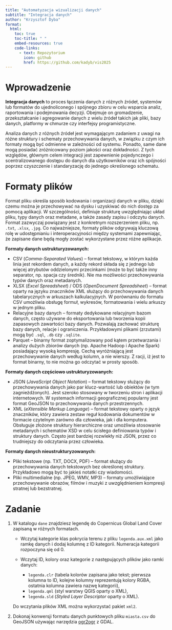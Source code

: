 ```yaml
---
title: "Automatyzacja wizualizacji danych"
subtitle: "Integracja danych"
author: "Krzysztof Dyba"
format:
  html:
    toc: true
    toc-title: " "
    embed-resources: true
    code-links:
      - text: Repozytorium
        icon: github
        href: https://github.com/kadyb/vis2025
---
```


# Wprowadzenie

**Integracja danych** to proces łączenia danych z różnych źródeł, systemów lub
formatów do ujednoliconego i spójnego zbioru w celu wsparcia analiz, raportowania
i podejmowania decyzji. Obejmuje on gromadzenie, przekształcanie i agregowanie
danych z wielu źródeł takich jak pliki, bazy danych, platformy w chmurze czy
interfejsy programistyczne.

Analiza danych z różnych źródeł jest wymagającym zadaniem z uwagi na różne
struktury i schematy przechowywania danych, w związku z czym ich formaty mogą
być odmienne w zależności od systemu. Ponadto, same dane mogą posiadać
zróżnicowany poziom jakości oraz dokładności. Z tych względów, głównym celem
integracji jest zapewnienie pojedynczego i scentralizowanego dostępu do danych
dla użytkowników oraz ich spójności poprzez czyszczenie i standaryzację do
jednego określonego schematu.

# Formaty plików

Format pliku określa sposób kodowania i organizacji danych w pliku, dzięki
czemu można je przechowywać na dysku i uzyskiwać do nich dostęp za pomocą
aplikacji. W szczególności, definiuje strukturę uwzględniając układ pliku,
typy danych oraz metadane, a także zasady zapisu i odczytu danych. Format
zazwyczaj powiązany jest z konkretnym rozszerzeniem pliku, np. `.txt`, `.xlsx`,
`.jpg`. Co najważniejsze, formaty plików odgrywają kluczową rolę w udostępnianiu
i interoperacyjności między systemami zapewniając, że zapisane dane będą mogły
zostać wykorzystane przez różne aplikacje.

**Formaty danych ustrukturyzowanych:**

- CSV (*Comma-Separated Values*) -- format tekstowy, w którym każda linia jest
rekordem danych, a każdy rekord składa się z jednego lub więcej atrybutów
oddzielonymi przecinkami (może to być także inny separator, np. spacja czy średnik).
Nie ma możliwości przechowywania typów danych oraz metadanych.
- XLSX (*Excel Spreadsheet*) / ODS (*OpenDocument Spreadsheet*) -- format oparty
na języku znaczników XML służący do przechowywania danych tabelarycznych w
arkuszach kalkulacyjnych. W porównaniu do formatu CSV umożliwia obsługę
formuł, wykresów, formatowania i wielu arkuszy w jednym pliku.
- Relacyjne bazy danych -- formaty dedykowane relacyjnym bazom danych, często
używane do eksportowania lub tworzenia kopii zapasowych zawartości bazy danych.
Pozwalają zachować strukturę bazy danych, relacje i ograniczenia. Przykładowymi
plikami (zrzutami) mogą być `.sql`, `.db` czy `.sqlite`.
- Parquet -- binarny format zoptymalizowany pod kątem przetwarzania i
analizy dużych zbiorów danych (np. Apache Hadoop i Apache Spark) posiadający
wysoką kompresję. Cechą wyróżniającą jest przechowywanie danych według kolumn,
a nie wierszy. Z racji, iż jest to format binarny, to nie można go odczytać
w prosty sposób.

**Formaty danych częściowo ustrukturyzowanych:**

- JSON (*JavaScript Object Notation*) -- format tekstowy służący do przechowywania
danych jako par klucz-wartość lub obiektów (w tym zagnieżdżonych). Jest szeroko
stosowany w tworzeniu stron i aplikacji internetowych. W systemach informacji
geograficznej popularny jest format GeoJSON to przechowywania danych przestrzennych.
- XML (*eXtensible Markup Language*) -- format tekstowy oparty o język znaczników,
który zawiera zestaw reguł kodowania dokumentów w formacie czytelnym zarówno
dla człowieka, jak i dla komputera. Obsługuje złożone struktury hierarchiczne oraz
umożliwia stosowanie metadanych i schematów XSD w celu ścisłego definiowania
typów i struktury danych. Często jest bardziej rozwlekły niż JSON, przez co
trudniejszy do odczytania przez człowieka.

**Formaty danych nieustrukturyzowanych:**

- Pliki tekstowe (np. TXT, DOCX, PDF) -- format służący do przechowywania danych
tekstowych bez określonej struktury. Przykładowo mogą być to jakieś notatki
czy wiadomości.
- Pliki multimedialne (np. JPEG, WMV, MP3) -- formaty umożliwiające przechowywanie
obrazów, filmów i muzyki z uwzględnieniem kompresji stratnej lub bezstratnej.

# Zadanie

1. W katalogu `dane` znajdziesz legendę do Copernicus Global Land Cover zapisaną
w różnych formatach.

    - Wczytaj kategorie klas pokrycia terenu z pliku `legenda.aux.xml` jako ramkę
      danych i dodaj kolumnę z ID kategorii. Numeracja kategorii rozpoczyna się od 0.
    - Wczytaj ID, kolory oraz kategorie z następujących plików jako ramki danych:

      - `legenda.clr` (tabela kolorów zapisana jako tekst; pierwsza kolumna to ID,
        kolejne kolumny reprezentują kolory RGBA, ostatnia kolumna zawiera nazwę
        kategorii),
      - `legenda.qml` (styl warstwy QGIS oparty o XML),
      - `legenda.sld` (*Styled Layer Descriptor* oparty o XML).

    Do wczytania plików XML można wykorzystać pakiet `xml2`.

2. Dokonaj konwersji formatu danych punktowych pliku `miasta.csv` do GeoJSON używając
narzędzia [ogr2ogr](https://gdal.org/en/stable/programs/ogr2ogr.html) z GDAL.
